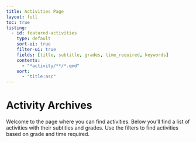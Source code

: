 ```yaml
---
title: Activities Page
layout: full
toc: true
listing:
  - id: featured-activities
    type: default
    sort-ui: true
    filter-ui: true
    fields: [title, subtitle, grades, time_required, keywords]
    contents:
      - "*activity/**/*.qmd"
    sort:
      - "title:asc"
---
```


# Activity Archives

Welcome to the page where you can find activities. Below you'll find a list of activities with their subtitles and grades. Use the filters to find activities based on grade and time required.

<style>
  /* hide the keywords field in the displayed list */
  .listing-keywords {
    display: none;
  }
</style>